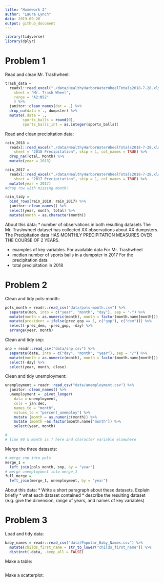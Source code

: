```yaml
---
title: "Homework 2"
author: "Laura Lynch"
data: 2019-09-26
output: github_document
---
```


```r
library(tidyverse)
library(dplyr)
```

# Problem 1
Read and clean Mr. Trashwheel:
```r
trash_data = 
  readxl::read_excel("./data/HealthyHarborWaterWheelTotals2018-7-28.xlsx",
    sheet = "Mr. Trash Wheel",
    range = "A2:N52"
    ) %>% 
  janitor::clean_names(dat = .) %>% 
  drop_na(data = ., dumpster) %>% 
  mutate(.data = ., 
        sports_balls = round(0),
        sports_balls_int = as.integer(sports_balls))
```

Read and clean precipitation data:
```r
rain_2018 = 
  readxl::read_excel("./data/HealthyHarborWaterWheelTotals2018-7-28.xlsx",
    sheet = "2018 Precipitation", skip = 1, col_names = TRUE) %>%
  drop_na(Total, Month) %>%
  mutate(year = 2018)

rain_2017 = 
  readxl::read_excel("./data/HealthyHarborWaterWheelTotals2018-7-28.xlsx",
    sheet = "2017 Precipitation", skip = 1, col_names = TRUE) %>%
  mutate(year = 2017)
#drop row with missing month?

rain_tidy = 
  bind_rows(rain_2018, rain_2017) %>%
  janitor::clean_names() %>%
  select(year, month, total) %>%
  mutate(month = as.character(month))
```

About this data:
* number of observations in both resulting datasets 
The Mr. Trashwheel dataset has collected XX observations about XX dumpsters.
The Precipitation data HAS MONTHLY PRECIPITATION MEASURES OVER THE COURSE OF 2 YEARS.

* examples of key variables. For available data
For Mr. Trashwheel
* median number of sports balls in a dumpster in 2017
For the precipitation data
* total precipitation in 2018



# Problem 2
Clean and tidy pols-month:
```r
pols_month = readr::read_csv("data/pols-month.csv") %>%
  separate(mon, into = c("year", "month", "day"), sep = "-") %>%
  mutate(month = as.numeric(month), month = factor(month.name[month])) %>%
  mutate(president = ifelse(prez_gop == 1, c("gop"), c("dem"))) %>%
  select(-prez_dem, -prez_gop, -day) %>%
  arrange(year, month)
```

Clean and tidy snp:
```r
snp = readr::read_csv("data/snp.csv") %>%
  separate(date, into = c("day", "month", "year"), sep = "/") %>%
  mutate(month = as.numeric(month), month = factor(month.name[month])) %>%
  select(-day) %>%
  select(year, month, close)
```
Clean and tidy unemployment:
```r
unemployment = readr::read_csv("data/unemployment.csv") %>%
  janitor::clean_names() %>%
  unemployment =  pivot_longer(
    data = unemployment,
    cols = jan:dec, 
    names_to = "month", 
    values_to = "percent_unemploy") %>%
    mutate (month = as.numeric(month)) %>%
    mutate (month =as.factor(month.name["month"]) %>%
    select(year, month) 

# 
# line 90 & month is ? here and character variable elsewhere
```
Merge the three datasets:
```r
# merge snp into pols
merge_1 = 
  left_join(pols_month, snp, by = "year")
# merge unemployment into merge_1
full_merge = 
  left_join(merge_1, unemployment, by = "year")
```
About this data:
* Write a short paragraph about these datasets. Explain briefly 
* what each dataset contained
* describe the resulting dataset (e.g. give the dimension, range of years, and names of key variables)

# Problem 3
Load and tidy data:
```r
baby_names = readr::read_csv("data/Popular_Baby_Names.csv") %>%
  mutate(childs_first_name = str_to_lower("childs_first_name")) %>%
  distinct(.data, .keep_all = FALSE) 

```
Make a table:
```r

```
Make a scatterplot:
```r
```